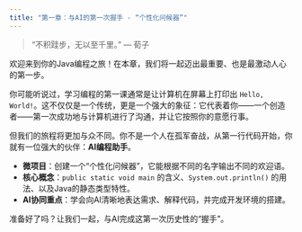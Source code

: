 ```yaml
---
title: "第一章：与AI的第一次握手 - “个性化问候器”"
---
```


> "不积跬步，无以至千里。" — 荀子

欢迎来到你的Java编程之旅！在本章，我们将一起迈出最重要、也是最激动人心的第一步。

你可能听说过，学习编程的第一课通常是让计算机在屏幕上打印出 `Hello, World!`。这不仅仅是一个传统，更是一个强大的象征：它代表着你——一个创造者——第一次成功地与计算机进行了沟通，并让它按照你的意愿行事。

但我们的旅程将更加与众不同。你不是一个人在孤军奋战，从第一行代码开始，你就有一位强大的伙伴：**AI编程助手**。

::: {.callout-note title="本章学习目标"}
*   **微项目**：创建一个“个性化问候器”，它能根据不同的名字输出不同的欢迎语。
*   **核心概念**：`public static void main` 的含义、`System.out.println()` 的用法、以及Java的静态类型特性。
*   **AI协同重点**：学会向AI清晰地表达需求、解释代码，并完成开发环境的搭建。
:::

准备好了吗？让我们一起，与AI完成这第一次历史性的“握手”。 